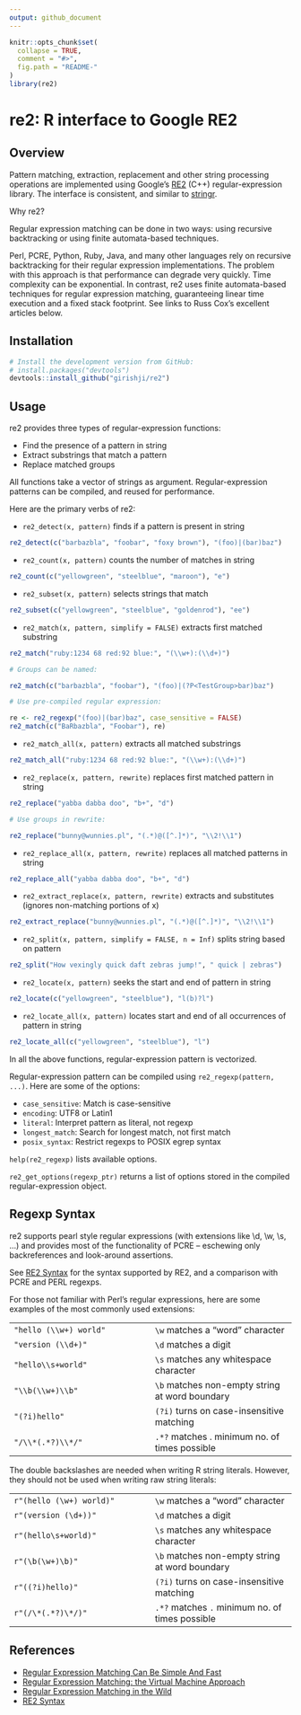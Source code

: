 ```yaml
---
output: github_document
---
```


<!-- README.md is generated from README.Rmd. Please edit that file -->
<!-- Keep this file sync'ed with vignette -->

```r
knitr::opts_chunk$set(
  collapse = TRUE,
  comment = "#>",
  fig.path = "README-"
)
library(re2)
```

# re2: R interface to Google RE2

## Overview 

Pattern matching, extraction, replacement and other string processing operations are implemented using Google's [RE2](https://github.com/google/re2) (C++) regular-expression library. The interface is consistent, and similar to [stringr](https://github.com/tidyverse/stringr).

Why re2?

Regular expression matching can be done in two ways: using recursive
backtracking or using finite automata-based techniques.

Perl, PCRE, Python, Ruby, Java, and many other languages rely on
recursive backtracking for their regular expression implementations.
The problem with this approach is that performance can degrade very 
quickly. Time complexity can be exponential.
In contrast, re2 uses finite automata-based techniques for regular 
expression matching,
guaranteeing linear time execution and a fixed stack footprint. See 
links to Russ Cox's excellent articles below.


## Installation

```r
# Install the development version from GitHub:
# install.packages("devtools")
devtools::install_github("girishji/re2")
```

## Usage

re2 provides three types of regular-expression functions:

- Find the presence of a pattern in string
- Extract substrings that match a pattern
- Replace matched groups

All functions take a vector of strings as argument. Regular-expression patterns can be compiled, and reused for performance.

Here are the primary verbs of re2:

* `re2_detect(x, pattern)` finds if a pattern is present in string
```r
re2_detect(c("barbazbla", "foobar", "foxy brown"), "(foo)|(bar)baz")
```

* `re2_count(x, pattern)` counts the number of matches in string

```r
re2_count(c("yellowgreen", "steelblue", "maroon"), "e")
```

* `re2_subset(x, pattern)` selects strings that match
```r
re2_subset(c("yellowgreen", "steelblue", "goldenrod"), "ee")
```

* `re2_match(x, pattern, simplify = FALSE)` extracts first matched substring

```r
re2_match("ruby:1234 68 red:92 blue:", "(\\w+):(\\d+)")
```
```r
# Groups can be named:

re2_match(c("barbazbla", "foobar"), "(foo)|(?P<TestGroup>bar)baz")
```
```r
# Use pre-compiled regular expression:

re <- re2_regexp("(foo)|(bar)baz", case_sensitive = FALSE)
re2_match(c("BaRbazbla", "Foobar"), re)
```

* `re2_match_all(x, pattern)` extracts all matched substrings
```r
re2_match_all("ruby:1234 68 red:92 blue:", "(\\w+):(\\d+)")
```

* `re2_replace(x, pattern, rewrite)` replaces first matched pattern in string
```r
re2_replace("yabba dabba doo", "b+", "d")
```
```r
# Use groups in rewrite:

re2_replace("bunny@wunnies.pl", "(.*)@([^.]*)", "\\2!\\1")
```

* `re2_replace_all(x, pattern, rewrite)` replaces all matched patterns in string
```r
re2_replace_all("yabba dabba doo", "b+", "d")
```

* `re2_extract_replace(x, pattern, rewrite)` extracts and substitutes (ignores non-matching portions of x)
```r
re2_extract_replace("bunny@wunnies.pl", "(.*)@([^.]*)", "\\2!\\1")
```

* `re2_split(x, pattern, simplify = FALSE, n = Inf)` splits string based on pattern
```r
re2_split("How vexingly quick daft zebras jump!", " quick | zebras")
```

* `re2_locate(x, pattern)` seeks the start and end of pattern in string
```r
re2_locate(c("yellowgreen", "steelblue"), "l(b)?l")
```

* `re2_locate_all(x, pattern)` locates start and end of all occurrences of pattern in string
```r
re2_locate_all(c("yellowgreen", "steelblue"), "l")
```

In all the above functions, regular-expression pattern is vectorized. 

Regular-expression pattern can be compiled using `re2_regexp(pattern, ...)`. Here are some of the options:

* `case_sensitive`: Match is case-sensitive
* `encoding`: UTF8 or Latin1
* `literal`: Interpret pattern as literal, not regexp
* `longest_match`: Search for longest match, not first match
* `posix_syntax`: Restrict regexps to POSIX egrep syntax

`help(re2_regexp)` lists available options.

`re2_get_options(regexp_ptr)` returns a list of options stored
in the compiled regular-expression object.

## Regexp Syntax

re2 supports pearl style regular expressions (with extensions like
\\d, \\w, \\s, ...) and provides most of the functionality of
PCRE -- eschewing only backreferences and look-around
assertions. 
    
See [RE2 Syntax](https://github.com/girishji/re2/wiki/Syntax) for the syntax supported by RE2, and a comparison with PCRE and PERL regexps.

For those not familiar with Perl's regular expressions,
here are some examples of the most commonly used extensions:

|     |     |
| --- | --- |
| `"hello (\\w+) world"`  | `\w` matches a "word" character |
| `"version (\\d+)"`      | `\d` matches a digit |
| `"hello\\s+world"`      | `\s` matches any whitespace character |
| `"\\b(\\w+)\\b"`        | `\b` matches non-empty string at word boundary |
| `"(?i)hello"`           | `(?i)` turns on case-insensitive matching |
| `"/\\*(.*?)\\*/"`       | `.*?` matches . minimum no. of times possible |

The double backslashes are needed when writing R string literals.
However, they should not be used when writing raw string literals:

|     |     |
| --- | --- |
| `r"(hello (\w+) world)"`  | `\w` matches a "word" character |
| `r"(version (\d+))"`      | `\d` matches a digit |
| `r"(hello\s+world)"`      | `\s` matches any whitespace character |
| `r"(\b(\w+)\b)"`          | `\b` matches non-empty string at word boundary |
| `r"((?i)hello)"`          | `(?i)` turns on case-insensitive matching |
| `r"(/\*(.*?)\*/)"`        | `.*?` matches `.` minimum no. of times possible |


## References

* [Regular Expression Matching Can Be Simple And Fast](https://swtch.com/~rsc/regexp/regexp1.html)
* [Regular Expression Matching: the Virtual Machine Approach](https://swtch.com/~rsc/regexp/regexp2.html)
* [Regular Expression Matching in the Wild](https://swtch.com/~rsc/regexp/regexp3.html)
* [RE2 Syntax](https://github.com/google/re2/wiki/Syntax)